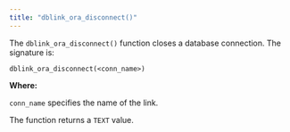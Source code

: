 ```yaml
---
title: "dblink_ora_disconnect()"
---
```


<div id="dblink_ora_disconnect" class="registered_link"></div>

The `dblink_ora_disconnect()` function closes a database connection. The signature is:

```text
dblink_ora_disconnect(<conn_name>)
```

**Where:**

`conn_name` specifies the name of the link.

The function returns a `TEXT` value.
